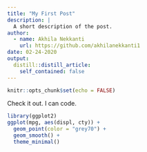 ```yaml
---
title: "My First Post"
description: |
  A short description of the post.
author:
  - name: Akhila Nekkanti
    url: https://github.com/akhilanekkanti1
date: 02-24-2020
output:
  distill::distill_article:
    self_contained: false
---
```


```r
knitr::opts_chunk$set(echo = FALSE)
```

Check it out. I can code. 
```r
library(ggplot2)
ggplot(mpg, aes(displ, cty)) +
  geom_point(color = "grey70") +
  geom_smooth() +
  theme_minimal()

```

